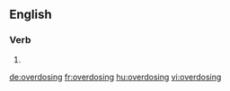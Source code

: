 ==English==

===Verb===
{{head|en}}

# {{present participle of|overdose|lang=en}}

[[de:overdosing]]
[[fr:overdosing]]
[[hu:overdosing]]
[[vi:overdosing]]